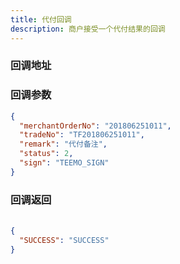 ```yaml
---
title: 代付回调
description: 商户接受一个代付结果的回调
---
```



### 回调地址

<ReqAddr method="POST" url="商户提供的回调地址" />

### 回调参数

<Table
  thead={["字段", "类型", "必需", "描述"]}
  tbody={[
    ["merchantOrderNo", "String", "yes", "商户订单号(Max leng 32)"],
    ["tradeNo", "String", "yes", "平台订单号"],
    ["remark", "String", "yes", "备注"],
    ["status", "Int", "yes", "2-代付成功 3-代付失败 4-退款"],
    ["sign", "String", "yes", "签名"],
  ]}
/>

```json title=回调示例
{
  "merchantOrderNo": "201806251011",
  "tradeNo": "TF201806251011",
  "remark": "代付备注",
  "status": 2,
  "sign": "TEEMO_SIGN"
}
```

### 回调返回

<Table
  thead={["字段", "类型", "必需", "描述"]}
  tbody={[["SUCCESS", "String", "yes", '必须返回"SUCCESS"否则会重复回调']]}
/>

```json title=回调示例
{
  "SUCCESS": "SUCCESS"
}
```
